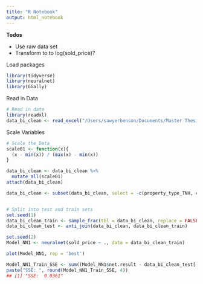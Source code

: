 ```yaml
---
title: "R Notebook"
output: html_notebook
---
```


**Todos**

* Use raw data set
* Transform to to log(sold_price)? 


Load packages
```r
library(tidyverse)
library(neuralnet)
library(GGally)
```

Read in Data
```r
# Read in data
library(readxl)
data_bi_clean <- read_excel("/Users/sawyerbenson/Documents/Master Thesis/Github_Thesis_SMB/Models/Data/Data bi/data_bi_clean_26.12.21.xlsx")
```


Scale Variables
```r
# Scale the Data
scale01 <- function(x){
  (x - min(x)) / (max(x) - min(x))
}

data_bi_clean <- data_bi_clean %>%
  mutate_all(scale01)
attach(data_bi_clean)

data_bi_clean <- subset(data_bi_clean, select = -c(property_type_TNH, condition_new, beds_total_6, bath_full_5, bath_full_6, bath_full_7, bath_half_3))


# Split into test and train sets
set.seed(1)
data_bi_clean_train <- sample_frac(tbl = data_bi_clean, replace = FALSE, size = 0.80)
data_bi_clean_test <- anti_join(data_bi_clean, data_bi_clean_train)
```

```r
set.seed(2)
Model_NN1 <- neuralnet(sold_price ~ ., data = data_bi_clean_train)

plot(Model_NN1, rep = 'best')
```

```r
Model_NN1_Train_SSE <- sum((Model_NN1$net.result - data_bi_clean_test[ , 7])^2)/2
paste("SSE: ", round(Model_NN1_Train_SSE, 4))
## [1] "SSE:  0.0361"
```





